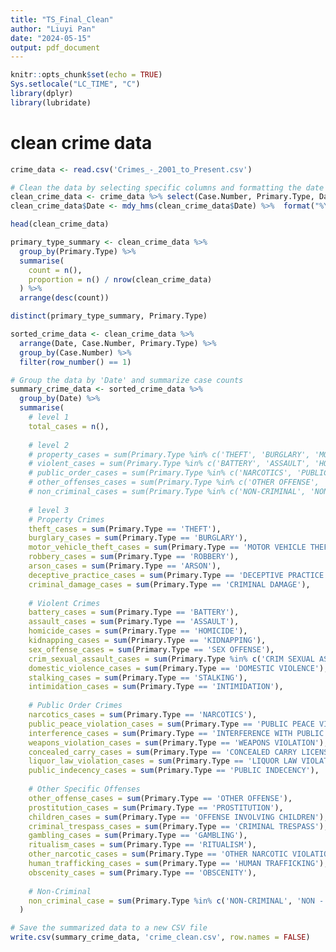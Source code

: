 ---
title: "TS_Final_Clean"
author: "Liuyi Pan"
date: "2024-05-15"
output: pdf_document
---

```{r setup, include=FALSE}
knitr::opts_chunk$set(echo = TRUE)
Sys.setlocale("LC_TIME", "C")
library(dplyr)
library(lubridate)
```

# clean crime data
```{r}
crime_data <- read.csv('Crimes_-_2001_to_Present.csv')
```


```{r}
# Clean the data by selecting specific columns and formatting the date
clean_crime_data <- crime_data %>% select(Case.Number, Primary.Type, Date)
clean_crime_data$Date <- mdy_hms(clean_crime_data$Date) %>%  format("%Y-%m")
```

```{r}
head(clean_crime_data)
```

```{r}
primary_type_summary <- clean_crime_data %>%
  group_by(Primary.Type) %>%
  summarise(
    count = n(),  
    proportion = n() / nrow(clean_crime_data)  
  ) %>%
  arrange(desc(count))  

distinct(primary_type_summary, Primary.Type) 
```

```{r}
sorted_crime_data <- clean_crime_data %>%
  arrange(Date, Case.Number, Primary.Type) %>%
  group_by(Case.Number) %>%
  filter(row_number() == 1) 
```

```{r}
# Group the data by 'Date' and summarize case counts
summary_crime_data <- sorted_crime_data %>%
  group_by(Date) %>%
  summarise(
    # level 1
    total_cases = n(),
    
    # level 2
    # property_cases = sum(Primary.Type %in% c('THEFT', 'BURGLARY', 'MOTOR VEHICLE THEFT', 'ROBBERY', 'ARSON', 'DECEPTIVE PRACTICE', 'CRIMINAL DAMAGE')),
    # violent_cases = sum(Primary.Type %in% c('BATTERY', 'ASSAULT', 'HOMICIDE', 'KIDNAPPING', 'SEX OFFENSE', 'CRIM SEXUAL ASSAULT', 'CRIMINAL SEXUAL ASSAULT', 'DOMESTIC VIOLENCE', 'STALKING', 'INTIMIDATION')),
    # public_order_cases = sum(Primary.Type %in% c('NARCOTICS', 'PUBLIC PEACE VIOLATION', 'INTERFERENCE WITH PUBLIC OFFICER', 'WEAPONS VIOLATION', 'CONCEALED CARRY LICENSE VIOLATION', 'LIQUOR LAW VIOLATION', 'PUBLIC INDECENCY')),
    # other_offenses_cases = sum(Primary.Type %in% c('OTHER OFFENSE', 'PROSTITUTION', 'OFFENSE INVOLVING CHILDREN', 'CRIMINAL TRESPASS', 'GAMBLING', 'OTHER NARCOTIC VIOLATION', 'HUMAN TRAFFICKING', 'OBSCENITY', 'RITUALISM')),
    # non_criminal_cases = sum(Primary.Type %in% c('NON-CRIMINAL', 'NON - CRIMINAL', 'NON-CRIMINAL (SUBJECT SPECIFIED)')),
    
    # level 3
    # Property Crimes
    theft_cases = sum(Primary.Type == 'THEFT'),
    burglary_cases = sum(Primary.Type == 'BURGLARY'),
    motor_vehicle_theft_cases = sum(Primary.Type == 'MOTOR VEHICLE THEFT'),
    robbery_cases = sum(Primary.Type == 'ROBBERY'),
    arson_cases = sum(Primary.Type == 'ARSON'),
    deceptive_practice_cases = sum(Primary.Type == 'DECEPTIVE PRACTICE'),
    criminal_damage_cases = sum(Primary.Type == 'CRIMINAL DAMAGE'),
    
    # Violent Crimes
    battery_cases = sum(Primary.Type == 'BATTERY'),
    assault_cases = sum(Primary.Type == 'ASSAULT'),
    homicide_cases = sum(Primary.Type == 'HOMICIDE'),
    kidnapping_cases = sum(Primary.Type == 'KIDNAPPING'),
    sex_offense_cases = sum(Primary.Type == 'SEX OFFENSE'),
    crim_sexual_assault_cases = sum(Primary.Type %in% c('CRIM SEXUAL ASSAULT', 'CRIMINAL SEXUAL ASSAULT')),
    domestic_violence_cases = sum(Primary.Type == 'DOMESTIC VIOLENCE'),
    stalking_cases = sum(Primary.Type == 'STALKING'),
    intimidation_cases = sum(Primary.Type == 'INTIMIDATION'),
    
    # Public Order Crimes
    narcotics_cases = sum(Primary.Type == 'NARCOTICS'),
    public_peace_violation_cases = sum(Primary.Type == 'PUBLIC PEACE VIOLATION'),
    interference_cases = sum(Primary.Type == 'INTERFERENCE WITH PUBLIC OFFICER'),
    weapons_violation_cases = sum(Primary.Type == 'WEAPONS VIOLATION'),
    concealed_carry_cases = sum(Primary.Type == 'CONCEALED CARRY LICENSE VIOLATION'),
    liquor_law_violation_cases = sum(Primary.Type == 'LIQUOR LAW VIOLATION'),
    public_indecency_cases = sum(Primary.Type == 'PUBLIC INDECENCY'),
    
    # Other Specific Offenses
    other_offense_cases = sum(Primary.Type == 'OTHER OFFENSE'),
    prostitution_cases = sum(Primary.Type == 'PROSTITUTION'),
    children_cases = sum(Primary.Type == 'OFFENSE INVOLVING CHILDREN'),
    criminal_trespass_cases = sum(Primary.Type == 'CRIMINAL TRESPASS'),
    gambling_cases = sum(Primary.Type == 'GAMBLING'),
    ritualism_cases = sum(Primary.Type == 'RITUALISM'),
    other_narcotic_cases = sum(Primary.Type == 'OTHER NARCOTIC VIOLATION'),
    human_trafficking_cases = sum(Primary.Type == 'HUMAN TRAFFICKING'),
    obscenity_cases = sum(Primary.Type == 'OBSCENITY'),
    
    # Non-Criminal
    non_criminal_case = sum(Primary.Type %in% c('NON-CRIMINAL', 'NON - CRIMINAL', 'NON-CRIMINAL (SUBJECT SPECIFIED)'))
  )

```


```{r}
# Save the summarized data to a new CSV file
write.csv(summary_crime_data, 'crime_clean.csv', row.names = FALSE)
```